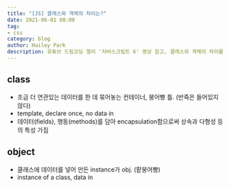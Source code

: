 ```yaml
---
title: "[JS] 클래스와 객체의 차이는?"
date: 2021-06-01 08:00
tag:
- css
category: blog
author: Hailey Park
description: 유튜브 드림코딩 엘리 '자바스크립트 6' 영상 참고, 클래스와 객체의 차이를 알아본다.
---
```



## class
- 조금 더 연관있는 데이터를 한 데 묶어놓는 컨테이너, 붕어빵 틀. (반죽은 들어있지 않다)
- template, declare once, no data in
- 데이터(fields), 행동(methods)를 담아 encapsulation함으로써 상속과 다형성 등의 특성 가짐

## object
- 클래스에 데이터를 넣어 만든 instance가 obj. (팥붕어빵)
- instance of a class, data in
